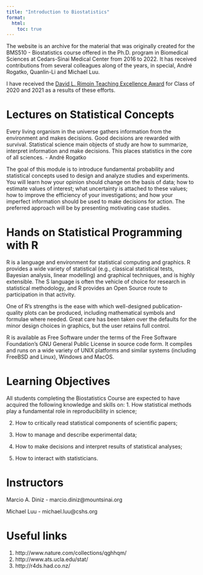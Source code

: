 ```yaml
---
title: "Introduction to Biostatistics"
format: 
  html:
    toc: true
---
```


The website is an archive for the material that was originally created for the BMS510 - Biostatistics course offered in the Ph.D. program in Biomedical Sciences at Cedars-Sinai Medical Center from 2016 to 2022. It has received contributions from several colleagues along of the years, in special, André Rogatko, Quanlin-Li and Michael Luu.

I have received the [David L. Rimoin Teaching Excellence Award](https://www.cedars-sinai.edu/research/news/cedars-science/2021/commencement-celebrates-two-classes.html) for Class of 2020 and 2021 as a results of these efforts.

# Lectures on Statistical Concepts

Every living organism in the universe gathers information from the environment and makes decisions. Good decisions are rewarded with survival. Statistical science main objects of study are how to summarize, interpret information and make decisions. This places statistics in the core of all sciences. - André Rogatko

The goal of this module is to introduce fundamental probability and statistical concepts used to design and analyze studies and experiments. You will learn how your opinion should change on the basis of data; how to estimate values of interest; what uncertainty is attached to these values; how to improve the efficiency of your investigations; and how your imperfect information should be used to make decisions for action. The preferred approach will be by presenting motivating case studies.

# Hands on Statistical Programming with R

R is a language and environment for statistical computing and graphics. R provides a wide variety of statistical (e.g., classical statistical tests, Bayesian analysis, linear modelling) and graphical techniques, and is highly extensible. The S language is often the vehicle of choice for research in statistical methodology, and R provides an Open Source route to participation in that activity.

One of R’s strengths is the ease with which well-designed publication-quality plots can be produced, including mathematical symbols and formulae where needed. Great care has been taken over the defaults for the minor design choices in graphics, but the user retains full control.

R is available as Free Software under the terms of the Free Software Foundation’s GNU General Public License in source code form. It compiles and runs on a wide variety of UNIX platforms and similar systems (including FreeBSD and Linux), Windows and MacOS.

# Learning Objectives

All students completing the Biostatistics Course are expected to have acquired the following knowledge and skills on:
1.	How statistical methods play a fundamental role in reproducibility in science;

2.	How to critically read statistical components of scientific papers;

3.	How to manage and describe experimental data;

4.	How to make decisions and interpret results of statistical analyses;

5.	How to interact with statisticians.

# Instructors

Marcio A. Diniz - marcio.diniz@mountsinai.org

Michael Luu - michael.luu@cshs.org

# Useful links

1.	http://www.nature.com/collections/qghhqm/
2.	http://www.ats.ucla.edu/stat/
3.	http://r4ds.had.co.nz/

